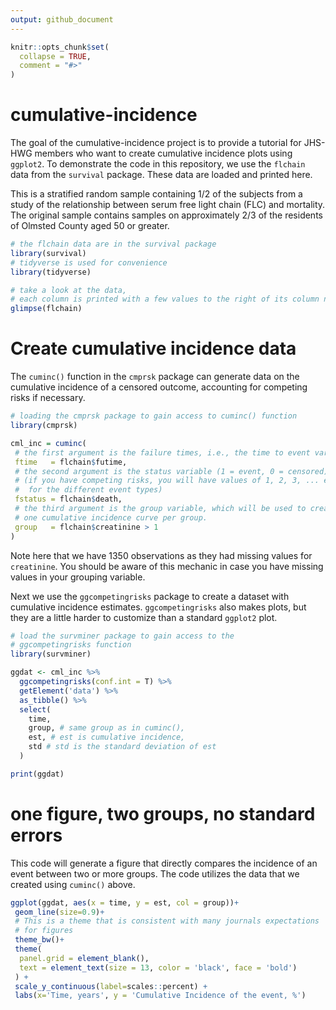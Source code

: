 ```yaml
---
output: github_document
---
```


<!-- README.md is generated from README.Rmd. Please edit that file -->

```r
knitr::opts_chunk$set(
  collapse = TRUE,
  comment = "#>"
)
```

# cumulative-incidence

The goal of the cumulative-incidence project is to provide a tutorial for JHS-HWG members who want to create cumulative incidence plots using `ggplot2`. To demonstrate the code in this repository, we use the `flchain` data from the `survival` package. These data are loaded and printed here.

This is a stratified random sample containing 1/2 of the subjects from a study of the relationship between serum free light chain (FLC) and mortality. The original sample contains samples on approximately 2/3 of the residents of Olmsted County aged 50 or greater.
```r

# the flchain data are in the survival package
library(survival)
# tidyverse is used for convenience
library(tidyverse)

# take a look at the data, 
# each column is printed with a few values to the right of its column name
glimpse(flchain)

```

# Create cumulative incidence data

The `cuminc()` function in the `cmprsk` package can generate data on the cumulative incidence of a censored outcome, accounting for competing risks if necessary.

```r

# loading the cmprsk package to gain access to cuminc() function
library(cmprsk)

cml_inc = cuminc(
 # the first argument is the failure times, i.e., the time to event variable
 ftime   = flchain$futime, 
 # the second argument is the status variable (1 = event, 0 = censored)
 # (if you have competing risks, you will have values of 1, 2, 3, ... etc 
 #  for the different event types)
 fstatus = flchain$death,
 # the third argument is the group variable, which will be used to create 
 # one cumulative incidence curve per group.
 group   = flchain$creatinine > 1
)


```

Note here that we have 1350 observations as they had missing values for `creatinine`. You should be aware of this mechanic in case you have missing values in your grouping variable.


Next we use the `ggcompetingrisks` package to create a dataset with cumulative incidence estimates. `ggcompetingrisks` also makes plots, but they are a little harder to customize than a standard `ggplot2` plot.

```r

# load the survminer package to gain access to the
# ggcompetingrisks function 
library(survminer)

ggdat <- cml_inc %>%
  ggcompetingrisks(conf.int = T) %>%
  getElement('data') %>%
  as_tibble() %>%
  select(
    time,
    group, # same group as in cuminc(),
    est, # est is cumulative incidence,
    std # std is the standard deviation of est
  )

print(ggdat)

```




# one figure, two groups, no standard errors

This code will generate a figure that directly compares the incidence of an event between two or more groups. The code utilizes the data that we created using `cuminc()` above.

```r

ggplot(ggdat, aes(x = time, y = est, col = group))+
 geom_line(size=0.9)+
 # This is a theme that is consistent with many journals expectations
 # for figures
 theme_bw()+
 theme(
  panel.grid = element_blank(),
  text = element_text(size = 13, color = 'black', face = 'bold')
 ) +
 scale_y_continuous(label=scales::percent) +
 labs(x='Time, years', y = 'Cumulative Incidence of the event, %')

```






